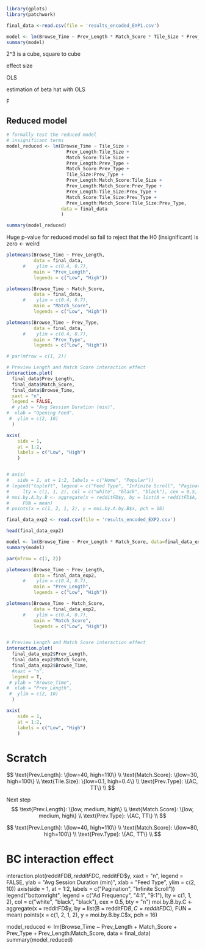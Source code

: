```R
library(gplots)
library(patchwork)
```

```r
final_data <-read.csv(file = 'results_encoded_EXP1.csv')
```

```r
model <- lm(Browse_Time ~ Prev_Length * Match_Score * Tile_Size * Prev_Type, data=final_data)
summary(model)
```


2^3 is a cube, square to cube

effect size

OLS

estimation of beta hat with OLS

F

## Reduced model

```r
# formally test the reduced model
# insignificant terms
model_reduced <- lm(Browse_Time ~ Tile_Size + 
                      Prev_Length:Tile_Size + 
                      Match_Score:Tile_Size + 
                      Prev_Length:Prev_Type +
                      Match_Score:Prev_Type +
                      Tile_Size:Prev_Type +
                      Prev_Length:Match_Score:Tile_Size +
                      Prev_Length:Match_Score:Prev_Type + 
                      Prev_Length:Tile_Size:Prev_Type +
                      Match_Score:Tile_Size:Prev_Type +
                      Prev_Length:Match_Score:Tile_Size:Prev_Type,
                    data = final_data
                    )

summary(model_reduced)
```

Huge p-value for reduced model so fail to reject that the H0 (insignificant) is zero <- weird


```r
plotmeans(Browse_Time ~ Prev_Length,
          data = final_data,
      #    ylim = c(0.4, 0.7),
          main = "Prev_Length", 
          legends = c("Low", "High"))

plotmeans(Browse_Time ~ Match_Score,
          data = final_data,
      #    ylim = c(0.4, 0.7),
          main = "Match_Score", 
          legends = c("Low", "High"))

plotmeans(Browse_Time ~ Prev_Type,
          data = final_data,
      #    ylim = c(0.4, 0.7),
          main = "Prev_Type", 
          legends = c("Low", "High"))
```


```r
# par(mfrow = c(1, 2))

# Preview Length and Match Score interaction effect
interaction.plot(
  final_data$Prev_Length, 
  final_data$Match_Score, 
  final_data$Browse_Time, 
  xaxt = "n",
  legend = FALSE, 
  # ylab = "Avg Session Duration (min)",
#  xlab = "Opening Feed",
 #  ylim = c(2, 10)
  )

axis(
    side = 1,
    at = 1:2,
    labels = c("Low", "High")
    )


# axis(
#   side = 1, at = 1:2, labels = c("Home", "Popular"))
# legend("topleft", legend = c("Feed Type", "Infinite Scroll", "Pagination"),
#     lty = c(1, 1, 2), col = c("white", "black", "black"), cex = 0.5, bty = "n")
# moi.by.A.by.B <- aggregate(x = redditFD$y, by = list(A = redditFD$A, B = redditFD$B),
#     FUN = mean)
# points(x = c(1, 2, 1, 2), y = moi.by.A.by.B$x, pch = 16)

```




```r
final_data_exp2 <- read.csv(file = 'results_encoded_EXP2.csv')
```



```r
head(final_data_exp2)
```

```r
model <- lm(Browse_Time ~ Prev_Length * Match_Score, data=final_data_exp2)
summary(model)
```


```r
par(mfrow = c(1, 2))

plotmeans(Browse_Time ~ Prev_Length,
          data = final_data_exp2,
      #    ylim = c(0.4, 0.7),
          main = "Prev_Length", 
          legends = c("Low", "High"))

plotmeans(Browse_Time ~ Match_Score,
          data = final_data_exp2,
      #    ylim = c(0.4, 0.7),
          main = "Match_Score", 
          legends = c("Low", "High"))


# Preview Length and Match Score interaction effect
interaction.plot(
  final_data_exp2$Prev_Length, 
  final_data_exp2$Match_Score, 
  final_data_exp2$Browse_Time, 
  #xaxt = "n",
  legend = T, 
 # ylab = "Browse_Time",
#  xlab = "Prev_Length",
 #  ylim = c(2, 10)
  )

axis(
    side = 1,
    at = 1:2,
    labels = c("Low", "High")
    )
```





# Scratch

$$
\text{Prev.Length}: \{low=40, high=110\} \\
\text{Match.Score}: \{low=30, high=100\} \\
\text{Tile.Size}: \{low=0.1, high=0.4\} \\
\text{Prev.Type}: \{AC, TT\} \\
$$

Next step
$$
\text{Prev.Length}: \{low, medium, high\} \\
\text{Match.Score}: \{low, medium, high\} \\
\text{Prev.Type}: \{AC, TT\} \\
$$


$$
\text{Prev.Length}: \{low=40, high=110\} \\
\text{Match.Score}: \{low=80, high=100\} \\
\text{Prev.Type}: \{AC, TT\} \\
$$

# BC interaction effect
interaction.plot(redditFD$B, redditFD$C, redditFD$y, xaxt = "n", legend = FALSE, 
    ylab = "Avg Session Duration (min)", xlab = "Feed Type", ylim = c(2, 
        10))
axis(side = 1, at = 1:2, labels = c("Pagination", "Infinite Scroll"))
legend("bottomright", legend = c("Ad Frequency", "4:1", "9:1"), lty = c(1, 
    1, 2), col = c("white", "black", "black"), cex = 0.5, bty = "n")
moi.by.B.by.C <- aggregate(x = redditFD$y, by = list(B = redditFD$B, C = redditFD$C), 
    FUN = mean)
points(x = c(1, 2, 1, 2), y = moi.by.B.by.C$x, pch = 16)


model_reduced <- lm(Browse_Time ~ Prev_Length +
                      Match_Score +
                      Prev_Type + 
                      Prev_Length:Match_Score,
                    data = final_data)
summary(model_reduced)